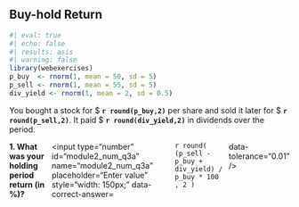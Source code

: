 ## Buy-hold Return

```r
#| eval: true
#| echo: false
#| results: asis
#| warning: false
library(webexercises)
p_buy  <- rnorm(1, mean = 50, sd = 5)
p_sell <- rnorm(1, mean = 55, sd = 5)
div_yield <- rnorm(1, mean = 2, sd = 0.5)
```

You bought a stock for \$ **`r round(p_buy,2)`** per share and sold it later for \$  **`r round(p_sell,2)`**. It paid \$ **`r round(div_yield,2)`** in dividends over the period.

::: {.question-block}

<form onsubmit="event.preventDefault();" style="display: flex; flex-direction: row; gap: 6px;">
  <label for="module2_num_q3a"><strong>1. What was your holding period return (in %)?</strong></label>
  <input type="number" id="module2_num_q3a" name="module2_num_q3a" placeholder="Enter value" style="width: 150px;"
         data-correct-answer=`r round( (p_sell - p_buy + div_yield) / p_buy * 100 , 2 )` data-tolerance="0.01" />
</form>

<div id="feedback-module2_num_q3a" class="feedback" data-status="" style="display:none;">
✅ Holding period return = (p_sell − p_buy + div_yield)/p_buy × 100 = **`r round((p_sell - p_buy + div_yield) / p_buy * 100, 2)`**%.
</div>

:::